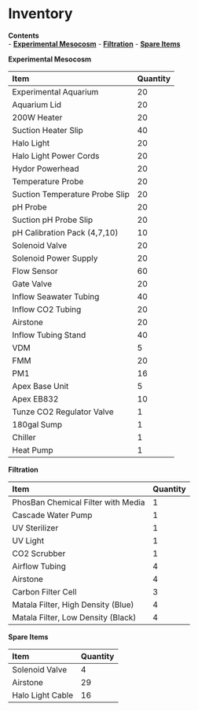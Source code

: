 # Inventory

**Contents**  
- [**Experimental Mesocosm**](#Experimental_Mesocosm)
- [**Filtration**](#Filtration)
- [**Spare Items**](#Spare_Items)
  
  
<a name="Experimental_Mesocosm"></a> **Experimental Mesocosm**

| Item | Quantity |
| :--- | :--- |
| Experimental Aquarium | 20 |
| Aquarium Lid | 20 |
| 200W Heater | 20 |
| Suction Heater Slip | 40 |
| Halo Light | 20 |
| Halo Light Power Cords | 20 |
| Hydor Powerhead | 20 |
| Temperature Probe | 20 |
| Suction Temperature Probe Slip | 20 |
| pH Probe | 20 |
| Suction pH Probe Slip | 20 |
| pH Calibration Pack \(4,7,10\) | 10 |
| Solenoid Valve | 20 |
| Solenoid Power Supply | 20 |
| Flow Sensor | 60 |
| Gate Valve | 20 |
| Inflow Seawater Tubing | 40 |
| Inflow CO2 Tubing | 20 |
| Airstone | 20 |
| Inflow Tubing Stand | 40 |
| VDM | 5 |
| FMM | 20 |
| PM1 | 16 |
| Apex Base Unit | 5 |
| Apex EB832 | 10 |
| Tunze CO2 Regulator Valve | 1 |
| 180gal Sump | 1 |
| Chiller | 1 |
| Heat Pump | 1 |

  
<a name="Filtration"></a> **Filtration**

| Item | Quantity |
| :--- | :--- |
| PhosBan Chemical Filter with Media | 1 |
| Cascade Water Pump | 1 |
| UV Sterilizer | 1 |
| UV Light | 1 |
| CO2 Scrubber | 1 |
| Airflow Tubing | 4 |
| Airstone | 4 |
| Carbon Filter Cell | 3 |
| Matala Filter, High Density (Blue) | 4 |
| Matala Filter, Low Density (Black) | 4 |

  
<a name="Spare_Items"></a> **Spare Items**

| Item | Quantity |
| :--- | :--- |
| Solenoid Valve | 4 |
| Airstone | 29 |
| Halo Light Cable | 16 |

